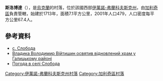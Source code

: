 {{coord|49|15|47|N|24|41|10|E|scale:30000|display=title}}

'''斯洛博達'''（{{lang-uk|Слобода}}），是[[烏克蘭|烏克蘭]]的村落，位於該國西部[[伊萬諾-弗蘭科夫斯克州|伊萬諾-弗蘭科夫斯克州]]，由[[加利奇區_(烏克蘭)|加利奇區]]負責管轄，始建於1713年，面積7.1平方公里，2001年人口479，人口密度每平方公里67.4人。

==參考資料==
* [http://w1.c1.rada.gov.ua/pls/z7502/A005?rdat1=10.11.2011&rf7571=13394 с. Слобода]{{dead link|date=2018年3月 |bot=InternetArchiveBot |fix-attempted=yes }}
* [http://vikna.if.ua/news/category/2015/2015/10/13/42264/view Владика Володимир Війтишин освятив відновлений храм у Галицькому районі]
* [http://weather.in.ua/ua/ivano-frankovskaja/24159 Погода в селі Слобода] {{Wayback|url=http://weather.in.ua/ua/ivano-frankovskaja/24159 |date=20160305221244 }}

{{DEFAULTSORT:Слобода}}
[[Category:伊萬諾-弗蘭科夫斯克州村落|Category:伊萬諾-弗蘭科夫斯克州村落]]
[[Category:加利奇區村落|Category:加利奇區村落]]


{{IvanoFrankivsk-geo-stub}}